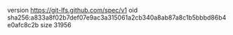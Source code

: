 version https://git-lfs.github.com/spec/v1
oid sha256:a833a8f02b7def07e9ac3a315061a2cb340a8ab87a8c1b5bbbd86b4e0afc8c2b
size 31956

